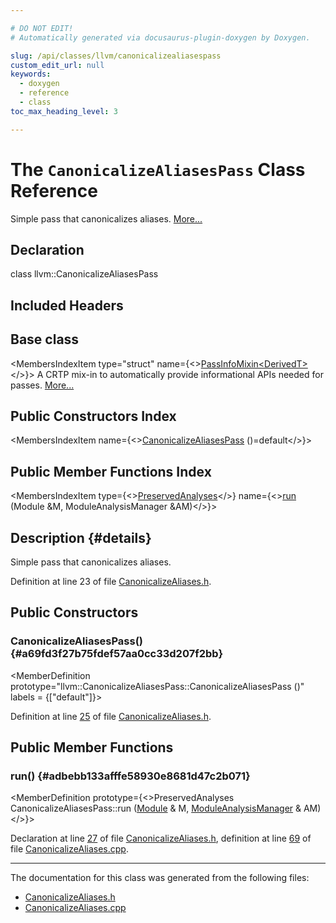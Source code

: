 ```yaml
---

# DO NOT EDIT!
# Automatically generated via docusaurus-plugin-doxygen by Doxygen.

slug: /api/classes/llvm/canonicalizealiasespass
custom_edit_url: null
keywords:
  - doxygen
  - reference
  - class
toc_max_heading_level: 3

---
```





# The `CanonicalizeAliasesPass` Class Reference

<DoxygenPage pluginConfig={pluginConfig}>

Simple pass that canonicalizes aliases. <a href="#details">More...</a>

## Declaration

<CodeBlock>class llvm::CanonicalizeAliasesPass</CodeBlock>

## Included Headers

<IncludesList>
<IncludesListItem
  filePath="llvm/Transforms/Utils/CanonicalizeAliases.h"
  permalink="/docs/api/files/include/include/llvm/include/llvm/transforms/include/llvm/transforms/utils/canonicalizealiases-h"
  isLocal="true" />
</IncludesList>

## Base class

<MembersIndex>

<MembersIndexItem
  type="struct"
  name={<><a href="/docs/api/structs/llvm/passinfomixin">PassInfoMixin&lt;DerivedT&gt;</a></>}>
A CRTP mix-in to automatically provide informational APIs needed for passes. <a href="/docs/api/structs/llvm/passinfomixin/#details">More...</a>
</MembersIndexItem>

</MembersIndex>

## Public Constructors Index

<MembersIndex>

<MembersIndexItem
  name={<><a href="#a69fd3f27b75fdef57aa0cc33d207f2bb">CanonicalizeAliasesPass</a> ()=default</>}>
</MembersIndexItem>

</MembersIndex>

## Public Member Functions Index

<MembersIndex>

<MembersIndexItem
  type={<><a href="/docs/api/classes/llvm/preservedanalyses">PreservedAnalyses</a></>}
  name={<><a href="#adbebb133afffe58930e8681d47c2b071">run</a> (Module &amp;M, ModuleAnalysisManager &amp;AM)</>}>
</MembersIndexItem>

</MembersIndex>

## Description {#details}

Simple pass that canonicalizes aliases.

Definition at line 23 of file <a href="/docs/api/files/include/include/llvm/include/llvm/transforms/include/llvm/transforms/utils/canonicalizealiases-h">CanonicalizeAliases.h</a>.

<SectionDefinition>

## Public Constructors

### CanonicalizeAliasesPass() {#a69fd3f27b75fdef57aa0cc33d207f2bb}

<MemberDefinition
  prototype="llvm::CanonicalizeAliasesPass::CanonicalizeAliasesPass ()"
  labels = {["default"]}>

Definition at line <a href="/docs/api/files/include/include/llvm/include/llvm/transforms/include/llvm/transforms/utils/canonicalizealiases-h/#l00025">25</a> of file <a href="/docs/api/files/include/include/llvm/include/llvm/transforms/include/llvm/transforms/utils/canonicalizealiases-h">CanonicalizeAliases.h</a>.
</MemberDefinition>

</SectionDefinition>

<SectionDefinition>

## Public Member Functions

### run() {#adbebb133afffe58930e8681d47c2b071}

<MemberDefinition
  prototype={<>PreservedAnalyses CanonicalizeAliasesPass::run (<a href="/docs/api/classes/llvm/module">Module</a> &amp; M, <a href="/docs/api/namespaces/llvm/#af9c9208365fd9ce11392b4d79485e259">ModuleAnalysisManager</a> &amp; AM)</>}>

Declaration at line <a href="/docs/api/files/include/include/llvm/include/llvm/transforms/include/llvm/transforms/utils/canonicalizealiases-h/#l00027">27</a> of file <a href="/docs/api/files/include/include/llvm/include/llvm/transforms/include/llvm/transforms/utils/canonicalizealiases-h">CanonicalizeAliases.h</a>, definition at line <a href="/docs/api/files/lib/lib/transforms/lib/transforms/utils/canonicalizealiases-cpp/#l00069">69</a> of file <a href="/docs/api/files/lib/lib/transforms/lib/transforms/utils/canonicalizealiases-cpp">CanonicalizeAliases.cpp</a>.
</MemberDefinition>

</SectionDefinition>

<hr/>

The documentation for this class was generated from the following files:

<ul>
<li><a href="/docs/api/files/include/include/llvm/include/llvm/transforms/include/llvm/transforms/utils/canonicalizealiases-h">CanonicalizeAliases.h</a></li>
<li><a href="/docs/api/files/lib/lib/transforms/lib/transforms/utils/canonicalizealiases-cpp">CanonicalizeAliases.cpp</a></li>
</ul>

</DoxygenPage>
